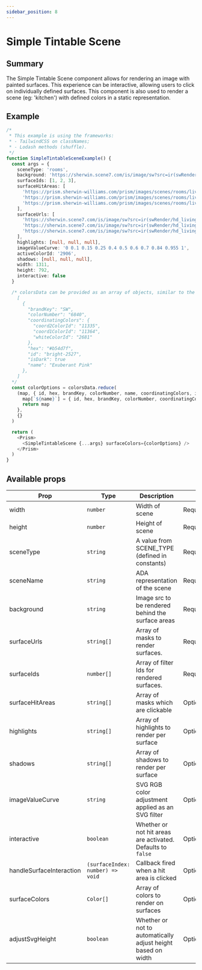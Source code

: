 ```yaml
---
sidebar_position: 8
---
```


# Simple Tintable Scene

## Summary

The Simple Tintable Scene component allows for rendering an image with painted surfaces. This experience can be interactive, allowing users to click on individually defined surfaces. This component is also used to render a scene (eg: 'kitchen') with defined colors in a static representation.

## Example

```typescript live
/*
 * This example is using the frameworks:
 * - TailwindCSS on classNames;
 * - Lodash methods (shuffle).
 */
function SimpleTintableSceneExample() {
  const args = {
    sceneType: 'rooms',
    background: 'https://sherwin.scene7.com/is/image/sw?src=ir(swRender/hd_livingroom6_day?wid=1311)&qlt=92',
    surfaceIds: [1, 2, 3],
    surfaceHitAreas: [
      'https://prism.sherwin-williams.com/prism/images/scenes/rooms/livingroom/main.svg',
      'https://prism.sherwin-williams.com/prism/images/scenes/rooms/livingroom/accent.svg',
      'https://prism.sherwin-williams.com/prism/images/scenes/rooms/livingroom/trim.svg'
    ],
    surfaceUrls: [
      'https://sherwin.scene7.com/is/image/sw?src=ir(swRender/hd_livingroom6_day?wid=1311&req=object&opac=100&fmt=png8&object=wall&color=000000)&fmt=png8&bgColor=FFFFFF&op_invert=1',
      'https://sherwin.scene7.com/is/image/sw?src=ir(swRender/hd_livingroom6_day?wid=1311&req=object&opac=100&fmt=png8&object=accent&color=000000)&fmt=png8&bgColor=FFFFFF&op_invert=1',
      'https://sherwin.scene7.com/is/image/sw?src=ir(swRender/hd_livingroom6_day?wid=1311&req=object&opac=100&fmt=png8&object=trim&color=000000)&fmt=png8&bgColor=FFFFFF&op_invert=1'
    ],
    highlights: [null, null, null],
    imageValueCurve: '0 0.1 0.15 0.25 0.4 0.5 0.6 0.7 0.84 0.955 1',
    activeColorId: '2906',
    shadows: [null, null, null],
    width: 1311,
    height: 792,
    interactive: false
  }

  /* colorsData can be provided as an array of objects, similar to the following:
    [
      {
        "brandKey": "SW",
        "colorNumber": "6840",
        "coordinatingColors": {
          "coord2ColorId": "11335",
          "coord1ColorId": "11364",
          "whiteColorId": "2681"
        },
        "hex": "#b54d7f",
        "id": "bright-2527",
        "isDark": true
        "name": "Exuberant Pink"
      },
    ]
  */
  const colorOptions = colorsData.reduce(
    (map, { id, hex, brandKey, colorNumber, name, coordinatingColors, isDark }) => {
      map[`${name}`] = { id, hex, brandKey, colorNumber, coordinatingColors, name, isDark }
      return map
    },
    {}
  )

  return (
    <Prism>
      <SimpleTintableScene {...args} surfaceColors={colorOptions} />
    </Prism>
  )
}
```

## Available props

| Prop                     | Type                             | Description                                                  |          |
| ------------------------ | -------------------------------- | ------------------------------------------------------------ | -------- |
| width                    | `number`                         | Width of scene                                               | Required |
| height                   | `number`                         | Height of scene                                              | Required |
| sceneType                | `string`                         | A value from SCENE_TYPE (defined in constants)               | Required |
| sceneName                | `string`                         | ADA representation of the scene                              | Required |
| background               | `string`                         | Image src to be rendered behind the surface areas            | Required |
| surfaceUrls              | `string[]`                       | Array of masks to render surfaces.                           | Required |
| surfaceIds               | `number[]`                       | Array of filter Ids for rendered surfaces.                   | Required |
| surfaceHitAreas          | `string[]`                       | Array of masks which are clickable                           | Optional |
| highlights               | `string[]`                       | Array of highlights to render per surface                    | Optional |
| shadows                  | `string[]`                       | Array of shadows to render per surface                       | Optional |
| imageValueCurve          | `string`                         | SVG RGB color adjustment applied as an SVG filter            | Optional |
| interactive              | `boolean`                        | Whether or not hit areas are activated. Defaults to `false`  | Optional |
| handleSurfaceInteraction | `(surfaceIndex: number) => void` | Callback fired when a hit area is clicked                    | Optional |
| surfaceColors            | `Color[]`                        | Array of colors to render on surfaces                        | Optional |
| adjustSvgHeight          | `boolean`                        | Whether or not to automatically adjust height based on width | Optional |
